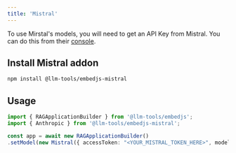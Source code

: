 ---
title: 'Mistral'
---

To use Mirstal's models, you will need to get an API Key from Mistral. You can do this from their [console](https://console.mistral.ai/user/api-keys/).

## Install Mistral addon

```bash
npm install @llm-tools/embedjs-mistral
```

## Usage

```ts
import { RAGApplicationBuilder } from '@llm-tools/embedjs';
import { Anthropic } from '@llm-tools/embedjs-mistral';

const app = await new RAGApplicationBuilder()
.setModel(new Mistral({ accessToken: "<YOUR_MISTRAL_TOKEN_HERE>", modelName: "..." }))
```
